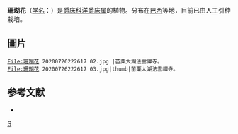 {{Speciesbox
| name = 珊瑚花
| taxon = Justicia carnea
| binomial_authority = (Lindl.) Bremek.
| image =珊瑚花 20200726222617 01.jpg
}}

'''珊瑚花'''（[[学名|学名]]：{{lang|la|''Justicia carnea''}}）是[[爵床科|爵床科]][[洋爵床属|洋爵床属]]的植物。分布在[[巴西|巴西]]等地，目前已由人工引种栽培。

== 圖片 ==
<gallery>
 File:珊瑚花 20200726222617 02.jpg |苗栗大湖法雲禪寺。
 File:珊瑚花 20200726222617 03.jpg|thumb|苗栗大湖法雲禪寺。
</gallery>
== 参考文献 ==
<div class="references-small">
* {{cite web| url =http://www.bioinfo.cn/db05/KmzwSpecies.php?action=view&id=57| title =珊瑚花| work =《中国高等植物数据库全库》| publisher =中国科学院微生物研究所| author =昆明植物研究所| accessdate =2009-02-20| deadurl =yes| archiveurl =https://web.archive.org/web/20160305003058/http://www.bioinfo.cn/db05/KmzwSpecies.php?action=view&id=57| archivedate =2016-03-05}}
</div>
{{Taxonbar|from=Q3027835}}

[[Category:爵床属|S]]


{{植物小作品}}